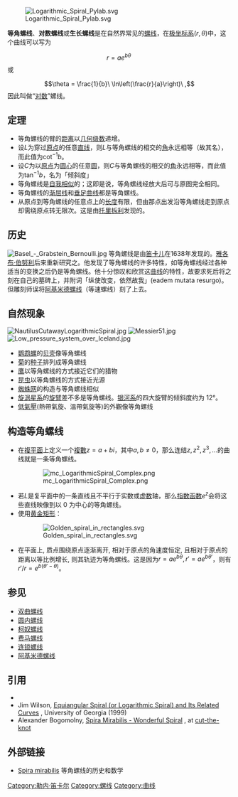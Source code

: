 {{noteTA
|1=zh-hans:伯努利; zh-hant:白努利;
}}
[[File:Logarithmic_Spiral_Pylab.svg|thumb]]

'''等角螺线'''、'''对数螺线'''或'''生长螺线'''是在自然界常见的[[螺线|螺线]]，在[[极坐标系|极坐标系]]<math>(r,\theta)</math>中，这个曲线可以写为
:<math>r = ae^{b\theta}\,</math>
或
:<math>\theta = \frac{1}{b}\ \ln\left(\frac{r}{a}\right)\ ,</math>
因此叫做“[[对数|对数]]”螺线。

==定理==
*等角螺线的臂的[[距离|距离]]以[[几何级数|几何级数]]递增。
*设<math>L</math>为穿过[[原点|原点]]的任意[[直线|直线]]，则<math>L</math>与等角螺线的相交的[[角|角]]永远相等（故其名），而此值为<math>\cot^{-1}b</math>。
*设<math>C</math>为以[[原点|原点]]为[[圆心|圆心]]的任意[[圆|圆]]，则<math>C</math>与等角螺线的相交的[[角|角]]永远相等，而此值为<math>\tan^{-1}b</math>，名为「倾斜度」
*等角螺线是[[自我相似|自我相似]]的；这即是说，等角螺线经放大后可与原图完全相同。
*等角螺线的[[渐屈线|渐屈线]]和[[垂足曲线|垂足曲线]]都是等角螺线。
*从原点到等角螺线的任意点上的[[长度|长度]]有限，但由那点出发沿等角螺线走到原点却需绕原点转无限次。这是由[[托里拆利|托里拆利]]发现的。

==历史==
[[File:Basel_-_Grabstein_Bernoulli.jpg|thumb]]
等角螺线是由[[笛卡儿|笛卡儿]]在1638年发现的。[[雅各布·伯努利|雅各布·伯努利]]后来重新研究之。他发现了等角螺线的许多特性，如等角螺线经过各种适当的变换之后仍是等角螺线。他十分惊叹和欣赏这[[曲线|曲线]]的特性，故要求死后将之刻在自己的墓碑上，并附词「纵使改变，依然故我」(eadem mutata resurgo)。但雕刻师误将[[阿基米德螺线|阿基米德螺线]]（等速螺线）刻了上去。

==自然现象==
[[File:NautilusCutawayLogarithmicSpiral.jpg|thumb]]
[[File:Messier51.jpg|thumb]]
[[File:Low_pressure_system_over_Iceland.jpg|thumb]]
*[[鹦鹉螺|鹦鹉螺]]的[[贝壳|贝壳]]像等角螺线
*[[菊|菊]]的[[种子|种子]]排列成等角螺线
*[[鹰|鹰]]以等角螺线的方式接近它们的猎物
*[[昆虫|昆虫]]以等角螺线的方式接近光源
*[[蜘蛛网|蜘蛛网]]的构造与等角螺线相似
*[[旋涡星系|旋涡星系]]的[[旋臂|旋臂]]差不多是等角螺线。[[银河系|银河系]]的四大旋臂的倾斜度约为 12°。
*[[低氣壓|低氣壓]](熱帶氣旋、溫帶氣旋等)的外觀像等角螺线

==构造等角螺线==
*在[[複平面|複平面]]上定义一个[[複數_(數學)|複數]]<math>z=a+bi</math>，其中<math>a,b\neq 0</math>，那么连结<math>z,z^2,z^3,\ldots</math>的曲线就是一条等角螺线。
:[[File:mc_LogarithmicSpiral_Complex.png|none]]
*若<math>L</math>是复平面中的一条直线且不平行于实数或[[虚数|虚数]]轴，那么[[指数函数|指数函数]]<math>e^z</math>会将这些直线映像到以 0 为中心的等角螺线。
*使用[[黄金矩形|黄金矩形]]：
:[[File:Golden_spiral_in_rectangles.svg|none]]
*在平面上, 质点围绕原点逐渐离开, 相对于原点的角速度恒定, 且相对于原点的距离以等比例增长, 则其轨迹为等角螺线。这是因为<math>r = ae^{b\theta}, r' = ae^{b\theta'}</math>，则有<math>r'/r = e^{b(\theta' - \theta)}</math>。

==参见==
*[[双曲螺线|双曲螺线]]
*[[圆内螺线|圆内螺线]]
*[[柯奴螺线|柯奴螺线]]
*[[费马螺线|费马螺线]]
*[[连锁螺线|连锁螺线]]
*[[阿基米德螺线|阿基米德螺线]]

==引用==
{{reflist}}
* {{mathworld|urlname=LogarithmicSpiral|title=Logarithmic Spiral}}
* Jim Wilson, [http://jwilson.coe.uga.edu/EMT668/EMAT6680.F99/Erbas/KURSATgeometrypro/related%20curves/related%20curves.html Equiangular Spiral (or Logarithmic Spiral) and Its Related Curves] {{Wayback|url=http://jwilson.coe.uga.edu/EMT668/EMAT6680.F99/Erbas/KURSATgeometrypro/related%20curves/related%20curves.html |date=20210501125348 }}, University of Georgia (1999)
* Alexander Bogomolny, [http://www.cut-the-knot.org/Curriculum/Geometry/Mirabilis.shtml Spira Mirabilis - Wonderful Spiral] {{Wayback|url=http://www.cut-the-knot.org/Curriculum/Geometry/Mirabilis.shtml |date=20070715043724 }}, at [[cut-the-knot|cut-the-knot]]

==外部链接==
*[http://jwilson.coe.uga.edu/EMT668/EMAT6680.F99/Erbas/KURSATgeometrypro/golden%20spiral/logspiral-history.html Spira mirabilis] {{Wayback|url=http://jwilson.coe.uga.edu/EMT668/EMAT6680.F99/Erbas/KURSATgeometrypro/golden%20spiral/logspiral-history.html |date=20070715203210 }} 等角螺线的历史和数学

[[Category:勒内·笛卡尔|Category:勒内·笛卡尔]]
[[Category:螺线|Category:螺线]]
[[Category:曲线|Category:曲线]]